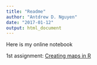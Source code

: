 ```yaml
---
title: "Readme"
author: "Antdrew D. Nguyen"
date: "2017-01-12"
output: html_document
---
```


Here is my online notebook

1st assignment: [Creating maps in R](RasterPCA_demo.html)